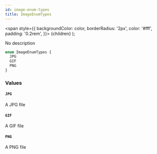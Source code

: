 ```yaml
---
id: image-enum-types
title: ImageEnumTypes
---
```


<span
style={{
      backgroundColor: color,
      borderRadius: '2px',
      color: '#fff',
      padding: '0.2rem',
    }}>
{children}
</span>
);

No description

```graphql
enum ImageEnumTypes {
  JPG
  GIF
  PNG
}
```

### Values

#### `JPG`

A JPG file

#### `GIF`

A GIF file

#### `PNG`

A PNG file
